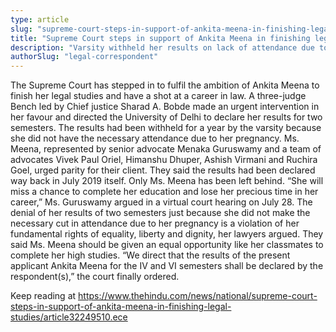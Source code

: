 ```yaml
---
type: article
slug: "supreme-court-steps-in-support-of-ankita-meena-in-finishing-legal-studies"
title: "Supreme Court steps in support of Ankita Meena in finishing legal studies"
description: "Varsity withheld her results on lack of attendance due to her pregnancy"
authorSlug: "legal-correspondent"
---
```


The Supreme Court has stepped in to fulfil the ambition of Ankita Meena to finish her legal studies and have a shot at a career in law.
A three-judge Bench led by Chief justice Sharad A. Bobde made an urgent intervention in her favour and directed the University of Delhi to declare her results for two semesters. The results had been withheld for a year by the varsity because she did not have the necessary attendance due to her pregnancy.
Ms. Meena, represented by senior advocate Menaka Guruswamy and a team of advocates Vivek Paul Oriel, Himanshu Dhuper, Ashish Virmani and Ruchira Goel, urged parity for their client. They said the results had been declared way back in July 2019 itself. Only Ms. Meena has been left behind. 
“She will miss a chance to complete her education and lose her precious time in her career,” Ms. Guruswamy argued in a virtual court hearing on July 28.
The denial of her results of two semesters just because she did not make the necessary cut in attendance due to her pregnancy is a violation of her fundamental rights of equality, liberty and dignity, her lawyers argued.
They said Ms. Meena should be given an equal opportunity like her classmates to complete her high studies.
“We direct that the results of the present applicant Ankita Meena for the IV and VI semesters shall be declared by the respondent(s),” the court finally ordered. 

Keep reading at https://www.thehindu.com/news/national/supreme-court-steps-in-support-of-ankita-meena-in-finishing-legal-studies/article32249510.ece

